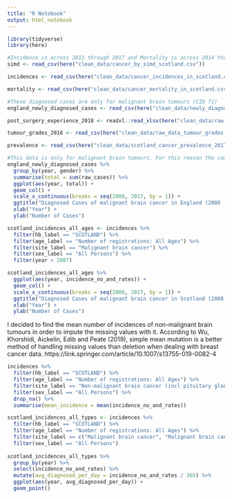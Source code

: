 ```yaml
---
title: "R Notebook"
output: html_notebook
---
```


```r
library(tidyverse) 
library(here) 

#Incidence is across 2013 through 2017 and Mortality is across 2014 through 2018 
simd <- read_csv(here("clean_data/cancer_by_simd_scotland.csv")) 

incidences <- read_csv(here("clean_data/cancer_incidences_in_scotland.csv")) 

mortality <- read_csv(here("clean_data/cancer_mortality_in_scotland.csv")) 

#These diagnosed cases are only for malignant brain tumours (CID 71) 
england_newly_diagnosed_cases <- read_csv(here("clean_data/newly_diagnosed_england.csv")) 

post_surgery_experience_2018 <- readxl::read_xlsx(here("clean_data/raw_data_post_surgery_experience_2018.xlsx")) 

tumour_grades_2018 <- read_csv(here("clean_data/raw_data_tumour_grades.csv")) 

prevalence <- read_csv(here("clean_data/scotland_cancer_prevalence_2017.csv"))  
```

```r
#This data is only for malignant brain tumours. For this reason the comparison graph below for Scotland is also only showing recorded malignant brain tumours. 
england_newly_diagnosed_cases %>% 
  group_by(year, gender) %>% 
  summarise(total = sum(raw_cases)) %>% 
  ggplot(aes(year, total)) + 
  geom_col() + 
  scale_x_continuous(breaks = seq(2008, 2017, by = 1)) + 
  ggtitle("Diagnosed Cases of malignant brain cancer in England (2008 - 2017)") + 
  xlab("Year") + 
  ylab("Number of Cases") 
```

```r
scotland_incidences_all_ages <- incidences %>% 
  filter(hb_label == "SCOTLAND") %>% 
  filter(age_label == "Number of registrations: All Ages") %>% 
  filter(site_label == "Malignant brain cancer") %>% 
  filter(sex_label == "All Persons") %>% 
  filter(year > 2007) 

scotland_incidences_all_ages %>% 
  ggplot(aes(year, incidence_no_and_rates)) + 
  geom_col() + 
  scale_x_continuous(breaks = seq(2008, 2017, by = 1)) + 
  ggtitle("Diagnosed Cases of malignant brain cancer in Scotland (2008 - 2017)") + 
  xlab("Year") + 
  ylab("Number of Cases") 
```

I decided to find the mean number of incidences of non-malignant brain tumours 
in order to impute the missing values with it. According to Wu, Khorshidi, 
Aickelin, Edib and Peate (2019), simple mean mutation is a better method of 
handling missing values than deletion when dealing with breast cancer 
data. https://link.springer.com/article/10.1007/s13755-019-0082-4 

```r
incidences %>% 
  filter(hb_label == "SCOTLAND") %>% 
  filter(age_label == "Number of registrations: All Ages") %>% 
  filter(site_label == "Non-malignant brain cancer (incl pituitary gland, craniopharyngeal duct and pineal gland)") %>% 
  filter(sex_label == "All Persons") %>% 
  drop_na() %>% 
  summarise(mean_incidence = mean(incidence_no_and_rates)) 
```


```r
scotland_incidences_all_types <- incidences %>% 
  filter(hb_label == "SCOTLAND") %>% 
  filter(age_label == "Number of registrations: All Ages") %>% 
  filter(site_label == c("Malignant brain cancer", "Malignant brain cancer (incl pituitary   gland, craniopharyngeal duct and pineal gland)", "Non-malignant brain cancer (incl pituitary gland, craniopharyngeal duct and pineal gland)")) %>% 
  filter(sex_label == "All Persons") 
 
scotland_incidences_all_types %>% 
  group_by(year) %>% 
  select(incidence_no_and_rates) %>% 
  mutate(avg_diagnosed_per_day = incidence_no_and_rates / 365) %>% 
  ggplot(aes(year, avg_diagnosed_per_day)) + 
  geom_point() 
```

